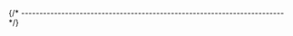 

{/* ------------------------------------------------------------------------ */}

<CommonManualInstallQuickTest
  descriptiveName="{{longXpackName}}"
  permalinkName="{% if packageConfig.permalinkName %}{{packageConfig.permalinkName}}{% else %}{{packageName}}{% endif %}"
  programName="{{packageWebsiteConfig.programName}}"
  branding="{{packageWebsiteConfig.branding}}"
/>
